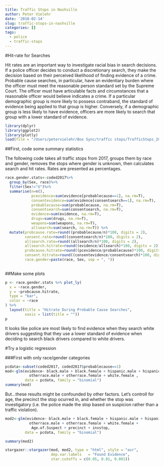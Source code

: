 ```yaml
---
title: Traffic Stops in Nashville
author: Peter Vielehr
date: '2018-02-14'
slug: traffic-stops-in-nashville
categories: []
tags:
  - police
  - traffic-stops
---
```


#Hit-rate for Searches

Hit rates are an important way to investigate racial bias in search decisions. If a police officer decides to conduct a discretionary search, they make the decision based on their perceived likelihood of finding evidence of a crime. Probable cause searches, in particular, have an evidentiary burden where the officer must meet the reasonable person standard set by the Supreme Court. The officer must have articulable facts and circumstances that a reasonable officer would believe indicates a crime. If a particular demographic group is more likely to possess contraband, the standard of evidence being applied to that group is higher. Conversely, if a demographic group is less likely to have evidence, officers are more likely to search that group with a lower standard of evidence. 



```r
library(dplyr)
library(ggplot2)
library(plotly)
load(file = "/Users/petervielehr/Box Sync/traffic stops/TrafficStops_2017_coded.Rdata")

```


##First, code some summary statistics

The following code takes all traffic stops from 2017, groups them by race and gender, removes the stops where gender is unknown, then calculates search and hit rates. Rates are presented as percentages.

```r
race.gender.stats<-coded2017%>%
  group_by(Sex, race)%>%
  filter(Sex!="U")%>%
  summarise(n=n(),
            pcevidence=sum(evidence[probablecause==1], na.rm=T),
            consentevidence=sum(evidence[consentsearch==1], na.rm=T),
            probablecause=sum(probablecause, na.rm=T),
            consentsearch=sum(consentsearch, na.rm=T),
            evidence=sum(evidence, na.rm=T),
            drugs=sum(drugs, na.rm=T),
            weapons=sum(weapons, na.rm=T),
            allsearch=sum(search, na.rm=T)) %>%
  mutate(probcause.rate=round((probablecause/n)*100, digits = 2),
         consent.rate=round((consentsearch/n)*100, digits = 2),
         allsearch.rate=round((allsearch/n)*100, digits = 2),
         allsearch.hitrate=round((evidence/allsearch)*100, digits = 2),
         probcause.hitrate=round((pcevidence/probablecause)*100, digits = 2),
         consent.hitrate=round((consentevidence/consentsearch)*100, digits = 2),
         race.gender=paste(race, Sex, sep = ", "))
 
```

##Make some plots



```r
p <- race.gender.stats %>% plot_ly(
  x = ~race.gender,
  y = ~probcause.hitrate,
  type = "bar",
  color = ~race
) %>%
  layout(title = "Hitrate During Probable Cause Searches",
         xaxis = list(title = ""))
p
```

It looks like police are most likely to find evidence when they search white drivers suggesting that they use a lower standard of evidence when deciding to search black drivers compared to white drivers.

#Try a logistic regression

###First with only race/gender categories

```r

pcdata<-subset(coded2017, coded2017$probablecause==1)
mod<-glm(evidence~ black.male + black.female + hispanic.male + hispanic.female +
           otherrace.male + otherrace.female + white.female , 
         data = pcdata, family = "binomial")
summary(mod)


```

But...these results might be confounded by other factors. Let's controll for age, the precinct the stop ocurred in, and whether the stop was investigatory (i.e. the police made the stop based on suspicion rather than a traffic violation).

```r

mod2<-glm(evidence~ black.male + black.female + hispanic.male + hispanic.female +
           otherrace.male + otherrace.female + white.female +
            Age.of.Suspect + precinct + invstop, 
         data = pcdata, family = "binomial")

summary(mod2)

```

```r

stargazer::stargazer(mod, mod2, type = "html", style = "asr", 
                     dep.var.labels   = "Found Evidence", 
                     star.cutoffs = c(0.05, 0.01, 0.001))

```










